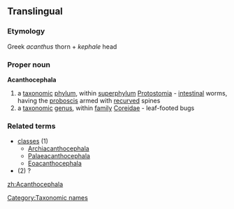 ==Translingual==
===Etymology===
Greek ''acanthus'' thorn + ''kephale'' head
===Proper noun===
{{wikipedia}}
'''Acanthocephala'''
#a [[taxonomic]] [[phylum]], within [[superphylum]] [[Protostomia]] - [[intestinal]] worms, having the [[proboscis]] armed with [[recurved]] spines
#a [[taxonomic]] [[genus]], within [[family]] [[Coreidae]] - leaf-footed bugs
===Related terms===
{{wikispecies}}
*[[classes]] (1)
**[[Archiacanthocephala]]
**[[Palaeacanthocephala]]
**[[Eoacanthocephala]]
* (2) ?

[[Category:Taxonomic names]]

[[zh:Acanthocephala]]